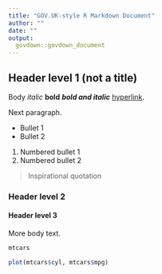 ```yaml
---
title: "GOV.UK-style R Markdown Document"
author: ""
date: ""
output:
  govdown::govdown_document
---
```


## Header level 1 (not a title)

Body *italic* **bold** ***bold and italic*** [hyperlink](https://design-system.service.gov.uk).

Next paragraph.

* Bullet 1
* Bullet 2

1. Numbered bullet 1
1. Numbered bullet 2

> Inspirational quotation

### Header level 2

#### Header level 3

More body text.

```r
mtcars

plot(mtcars$cyl, mtcars$mpg)
```

